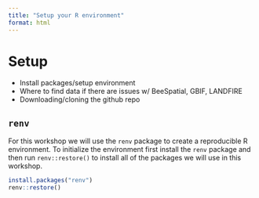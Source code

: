 ```yaml
---
title: "Setup your R environment"
format: html
---
```


# Setup

  - Install packages/setup environment
  - Where to find data if there are issues w/ BeeSpatial, GBIF, LANDFIRE
  - Downloading/cloning the github repo

## `renv`

For this workshop we will use the `renv` package to create a reproducible R environment. To initialize the environment first install the `renv` package and then run `renv::restore()` to install all of the packages we will use in this workshop.

```r
install.packages("renv")
renv::restore()
```